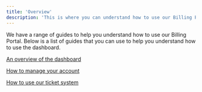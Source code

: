 ```yaml
---
title: 'Overview'
description: 'This is where you can understand how to use our Billing Portal.'
---
```


We have  a range of guides to help you understand how to use our Billing Portal. Below is a list of guides that you can use to help you understand how to use the dashboard.


[An overview of the dashboard](https://wiki.eclipseno.de/portals/billing/clientarea/dashboard)

[How to manage your account](https://wiki.eclipseno.de/portals/billing/clientarea/manage)

[How to use our ticket system](https://wiki.eclipseno.de/portals/billing/clientarea/tickets)
